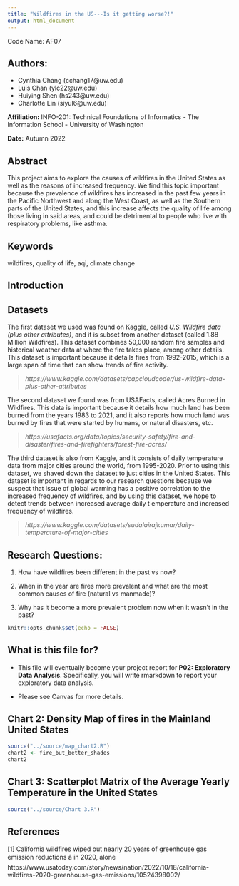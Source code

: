 ```yaml
---
title: "Wildfires in the US---Is it getting worse?!"
output: html_document
---
```

Code Name: AF07

## Authors: 
- Cynthia Chang (cchang17@uw.edu)
- Luis Chan (ylc22@uw.edu)
- Huiying Shen (hs243@uw.edu)
- Charlotte Lin (siyul6@uw.edu)

**Affiliation:** INFO-201: Technical Foundations of Informatics - The Information School - University of Washington 

**Date:** Autumn 2022

## Abstract
This project aims to explore the causes of wildfires in the United States as well as the reasons of increased frequency. We find this topic important because the prevalence of wildfires has increased in the past few years in the Pacific Northwest and along the West Coast, as well as the Southern parts of the United States, and this increase affects the quality of life among those living in said areas, and could be detrimental to people who live with respiratory problems, like asthma.

## Keywords
wildfires, quality of life, aqi, climate change

## Introduction 


## Datasets
The first dataset we used was found on Kaggle, called *U.S. Wildfire data (plus other attributes)*, and it is subset from another dataset (called 1.88 Million Wildfires). This dataset combines 50,000 random fire samples and historical weather data at where the fire takes place, among other details. This dataset is important because it details fires from 1992-2015, which is a large span of time that can show trends of fire activity. 

> *https://www.kaggle.com/datasets/capcloudcoder/us-wildfire-data-plus-other-attributes*

The second dataset we found was from USAFacts, called Acres Burned in Wildfires. This data is important because it details how much land has been burned from the years 1983 to 2021, and it also reports how much land was burned by fires that were started by humans, or natural disasters, etc. 

> *https://usafacts.org/data/topics/security-safety/fire-and-disaster/fires-and-firefighters/forest-fire-acres/*

The third dataset is also from Kaggle, and it consists of daily temperature data from major cities around the world, from 1995-2020. Prior to using this  dataset, we shaved down the dataset to just cities in the United States. This dataset is important in regards to our research questions because we suspect that issue of global warming has a positive correlation to the increased frequency of wildfires, and by using this dataset, we hope to detect trends between increased average daily t emperature and increased frequency of wildfires.

> *https://www.kaggle.com/datasets/sudalairajkumar/daily-temperature-of-major-cities*


## Research Questions: 
1. How have wildfires been different in the past vs now? 

2. When in the year are fires more prevalent and what are the most common causes of fire (natural vs manmade)?

3. Why has it become a more prevalent problem now when it wasn't in the past?

```r
knitr::opts_chunk$set(echo = FALSE)
```

## What is this file for?

* This file will eventually become your project report for **P02: Exploratory Data Analysis**. Specifically, you will write rmarkdown to report your exploratory data analysis.

* Please see Canvas for more details.

## Chart 2: Density Map of fires in the Mainland United States
```r
source("../source/map_chart2.R")
chart2 <- fire_but_better_shades
chart2
```
## Chart 3: Scatterplot Matrix of the Average Yearly Temperature in the United States
```r
source("../source/Chart 3.R")

```



## References

[1] California wildfires wiped out nearly 20 years of greenhouse gas emission reductions â in 2020, alone
https://www.usatoday.com/story/news/nation/2022/10/18/california-wildfires-2020-greenhouse-gas-emissions/10524398002/

